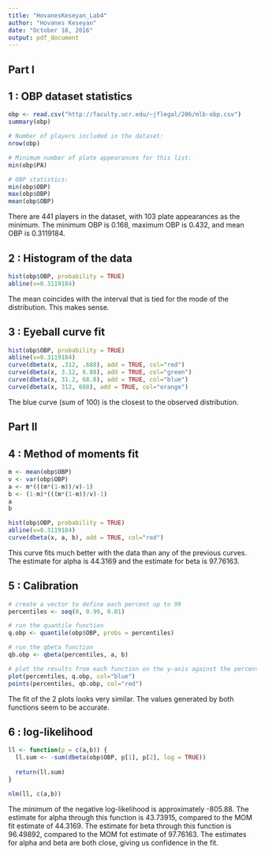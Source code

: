 ```yaml
---
title: "HovanesKeseyan_Lab4"
author: "Hovanes Keseyan"
date: "October 18, 2016"
output: pdf_document
---
```


## Part I

## 1 : OBP dataset statistics

```r
obp <- read.csv("http://faculty.ucr.edu/~jflegal/206/mlb-obp.csv")
summary(obp)

# Number of players included in the dataset:
nrow(obp)

# Minimum number of plate appearances for this list:
min(obp$PA)

# OBP statistics:
min(obp$OBP)
max(obp$OBP)
mean(obp$OBP)
```

There are 441 players in the dataset, with 103 plate appearances as the minimum. The minimum OBP is 0.168, maximum OBP is 0.432, and mean OBP is 0.3119184.

## 2 : Histogram of the data

```r
hist(obp$OBP, probability = TRUE)
abline(v=0.3119184)
```

The mean coincides with the interval that is tied for the mode of the distribution. This makes sense.

## 3 : Eyeball curve fit

```r
hist(obp$OBP, probability = TRUE)
abline(v=0.3119184)
curve(dbeta(x, .312, .688), add = TRUE, col="red")
curve(dbeta(x, 3.12, 6.88), add = TRUE, col="green")
curve(dbeta(x, 31.2, 68.8), add = TRUE, col="blue")
curve(dbeta(x, 312, 688), add = TRUE, col="orange")
```

The blue curve (sum of 100) is the closest to the observed distribution.

## Part II

## 4 : Method of moments fit

```r
m <- mean(obp$OBP)
v <- var(obp$OBP)
a <- m*(((m*(1-m))/v)-1)
b <- (1-m)*(((m*(1-m))/v)-1)
a
b

hist(obp$OBP, probability = TRUE)
abline(v=0.3119184)
curve(dbeta(x, a, b), add = TRUE, col="red")
```

This curve fits much better with the data than any of the previous curves. The estimate for alpha is 44.3169 and the estimate for beta is 97.76163.

## 5 : Calibration

```r
# create a vector to define each percent up to 99
percentiles <- seq(0, 0.99, 0.01)

# run the quantile function
q.obp <- quantile(obp$OBP, probs = percentiles)

# run the qbeta function
qb.obp <- qbeta(percentiles, a, b)

# plot the results from each function on the y-axis against the percentiles to compare the fit of the two results
plot(percentiles, q.obp, col="blue")
points(percentiles, qb.obp, col="red")
```

The fit of the 2 plots looks very similar. The values generated by both functions seem to be accurate. 

## 6 : log-likelihood

```r

ll <- function(p = c(a,b)) {
  ll.sum <- -sum(dbeta(obp$OBP, p[1], p[2], log = TRUE))
  
  return(ll.sum)
}

nlm(ll, c(a,b))
```

The minimum of the negative log-likelihood is approximately -805.88. The estimate for alpha through this function is 43.73915, compared to the MOM fit estimate of 44.3169. The estimate for beta through this function is  96.49892, compared to the MOM fot estimate of 97.76163. The estimates for alpha and beta are both close, giving us confidence in the fit.